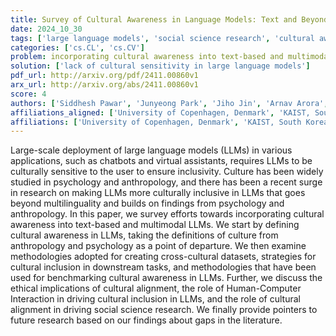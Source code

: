 ```yaml
---
title: Survey of Cultural Awareness in Language Models: Text and Beyond
date: 2024_10_30
tags: ['large language models', 'social science research', 'cultural awareness', 'Human-Computer Interaction', 'downstream tasks', 'inclusivity', 'cross-cultural datasets', 'benchmarking cultural awareness', 'ethical implications']
categories: ['cs.CL', 'cs.CV']
problem: incorporating cultural awareness into text-based and multimodal LLMs
solution: ['lack of cultural sensitivity in large language models']
pdf_url: http://arxiv.org/pdf/2411.00860v1
arx_url: http://arxiv.org/abs/2411.00860v1
score: 4
authors: ['Siddhesh Pawar', 'Junyeong Park', 'Jiho Jin', 'Arnav Arora', 'Junho Myung', 'Srishti Yadav', 'Faiz Ghifari Haznitrama', 'Inhwa Song', 'Alice Oh', 'Isabelle Augenstein']
affiliations_aligned: ['University of Copenhagen, Denmark', 'KAIST, South Korea', 'KAIST, South Korea', 'University of Copenhagen, Denmark', 'KAIST, South Korea', 'University of Copenhagen, Denmark', 'KAIST, South Korea', 'KAIST, South Korea', 'KAIST, South Korea', 'University of Copenhagen, Denmark']
affiliations: ['University of Copenhagen, Denmark', 'KAIST, South Korea']
---
```



Large-scale deployment of large language models (LLMs) in various
applications, such as chatbots and virtual assistants, requires LLMs to be
culturally sensitive to the user to ensure inclusivity. Culture has been widely
studied in psychology and anthropology, and there has been a recent surge in
research on making LLMs more culturally inclusive in LLMs that goes beyond
multilinguality and builds on findings from psychology and anthropology. In
this paper, we survey efforts towards incorporating cultural awareness into
text-based and multimodal LLMs. We start by defining cultural awareness in
LLMs, taking the definitions of culture from anthropology and psychology as a
point of departure. We then examine methodologies adopted for creating
cross-cultural datasets, strategies for cultural inclusion in downstream tasks,
and methodologies that have been used for benchmarking cultural awareness in
LLMs. Further, we discuss the ethical implications of cultural alignment, the
role of Human-Computer Interaction in driving cultural inclusion in LLMs, and
the role of cultural alignment in driving social science research. We finally
provide pointers to future research based on our findings about gaps in the
literature.